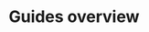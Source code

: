 ---
title: Guides overview
sidebar:
  order: 0
description: A wireframe for the guides section of these docs.
---